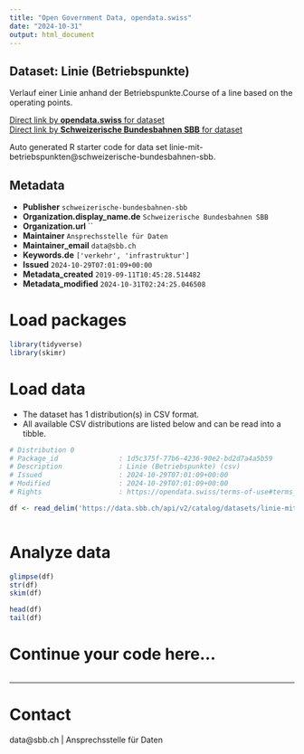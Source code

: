 ```yaml
---
title: "Open Government Data, opendata.swiss"
date: "2024-10-31"
output: html_document
---
```


## Dataset: Linie (Betriebspunkte)

Verlauf einer Linie anhand der Betriebspunkte.Course of a line based on the operating points.

[Direct link by **opendata.swiss** for dataset](https://opendata.swiss/de/dataset/linie-mit-betriebspunkten1)<br>
[Direct link by **Schweizerische Bundesbahnen SBB** for dataset](https://data.sbb.ch/explore/dataset/linie-mit-betriebspunkten/)

Auto generated R starter code for data set linie-mit-betriebspunkten@schweizerische-bundesbahnen-sbb.

## Metadata

- **Publisher** `schweizerische-bundesbahnen-sbb`
- **Organization.display_name.de** `Schweizerische Bundesbahnen SBB`
- **Organization.url** ``
- **Maintainer** `Ansprechsstelle für Daten`
- **Maintainer_email** `data@sbb.ch`
- **Keywords.de** `['verkehr', 'infrastruktur']`
- **Issued** `2024-10-29T07:01:09+00:00`
- **Metadata_created** `2019-09-11T10:45:28.514482`
- **Metadata_modified** `2024-10-31T02:24:25.046508`


# Load packages

```r

library(tidyverse)
library(skimr)

```

# Load data

-   The dataset has 1 distribution(s) in CSV format.
-   All available CSV distributions are listed below and can be read into a tibble.

```r

# Distribution 0
# Package_id               : 1d5c375f-77b6-4236-90e2-bd2d7a4a5b59
# Description              : Linie (Betriebspunkte) (csv)
# Issued                   : 2024-10-29T07:01:09+00:00
# Modified                 : 2024-10-29T07:01:09+00:00
# Rights                   : https://opendata.swiss/terms-of-use#terms_by

df <- read_delim('https://data.sbb.ch/api/v2/catalog/datasets/linie-mit-betriebspunkten/exports/csv?use_labels=true')



```

# Analyze data

```r

glimpse(df)
str(df)
skim(df)

head(df)
tail(df)

```

# Continue your code here...

```r

```

------------------------------------------------------------------------

# Contact

data@sbb.ch | Ansprechsstelle für Daten
